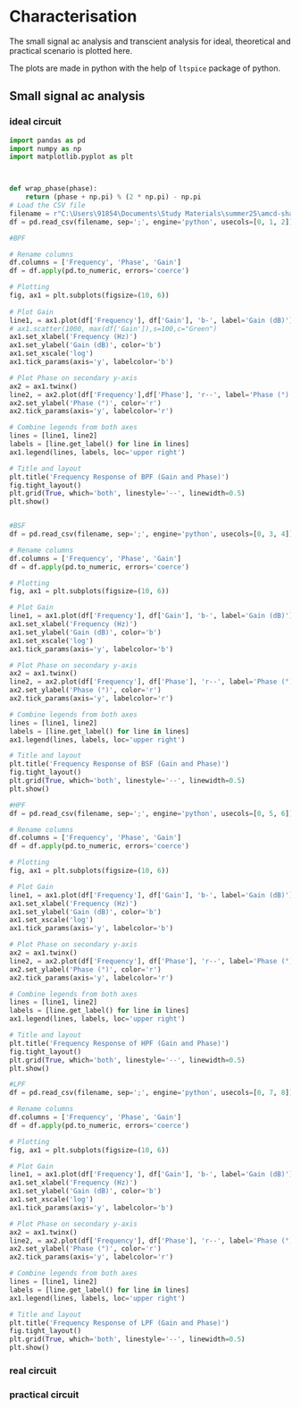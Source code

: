 # Characterisation

The small signal ac analysis and transcient analysis for ideal, theoretical and practical scenario is plotted here.

The plots are made in python with the help of `ltspice` package of python. 

## Small signal ac analysis

### ideal circuit

```python
import pandas as pd
import numpy as np
import matplotlib.pyplot as plt



def wrap_phase(phase):
    return (phase + np.pi) % (2 * np.pi) - np.pi
# Load the CSV file
filename = r"C:\Users\91854\Documents\Study Materials\summer25\amcd-shared-repo\hsb-amcd-sose2025-5\content\RAW\graphs.csv"
df = pd.read_csv(filename, sep=';', engine='python', usecols=[0, 1, 2])

#BPF

# Rename columns
df.columns = ['Frequency', 'Phase', 'Gain']
df = df.apply(pd.to_numeric, errors='coerce')

# Plotting
fig, ax1 = plt.subplots(figsize=(10, 6))
 
# Plot Gain
line1, = ax1.plot(df['Frequency'], df['Gain'], 'b-', label='Gain (dB)')
# ax1.scatter(1000, max(df['Gain']),s=100,c="Green")
ax1.set_xlabel('Frequency (Hz)')
ax1.set_ylabel('Gain (dB)', color='b')
ax1.set_xscale('log')
ax1.tick_params(axis='y', labelcolor='b')

# Plot Phase on secondary y-axis
ax2 = ax1.twinx()
line2, = ax2.plot(df['Frequency'],df['Phase'], 'r--', label='Phase (°)')
ax2.set_ylabel('Phase (°)', color='r')
ax2.tick_params(axis='y', labelcolor='r')

# Combine legends from both axes
lines = [line1, line2]
labels = [line.get_label() for line in lines]
ax1.legend(lines, labels, loc='upper right')

# Title and layout
plt.title('Frequency Response of BPF (Gain and Phase)')
fig.tight_layout()
plt.grid(True, which='both', linestyle='--', linewidth=0.5)
plt.show()


#BSF
df = pd.read_csv(filename, sep=';', engine='python', usecols=[0, 3, 4])

# Rename columns
df.columns = ['Frequency', 'Phase', 'Gain']
df = df.apply(pd.to_numeric, errors='coerce')

# Plotting
fig, ax1 = plt.subplots(figsize=(10, 6))

# Plot Gain
line1, = ax1.plot(df['Frequency'], df['Gain'], 'b-', label='Gain (dB)')
ax1.set_xlabel('Frequency (Hz)')
ax1.set_ylabel('Gain (dB)', color='b')
ax1.set_xscale('log')
ax1.tick_params(axis='y', labelcolor='b')

# Plot Phase on secondary y-axis
ax2 = ax1.twinx()
line2, = ax2.plot(df['Frequency'], df['Phase'], 'r--', label='Phase (°)')
ax2.set_ylabel('Phase (°)', color='r')
ax2.tick_params(axis='y', labelcolor='r')

# Combine legends from both axes
lines = [line1, line2]
labels = [line.get_label() for line in lines]
ax1.legend(lines, labels, loc='upper right')

# Title and layout
plt.title('Frequency Response of BSF (Gain and Phase)')
fig.tight_layout()
plt.grid(True, which='both', linestyle='--', linewidth=0.5)
plt.show()

#HPF
df = pd.read_csv(filename, sep=';', engine='python', usecols=[0, 5, 6])

# Rename columns
df.columns = ['Frequency', 'Phase', 'Gain']
df = df.apply(pd.to_numeric, errors='coerce')

# Plotting
fig, ax1 = plt.subplots(figsize=(10, 6))

# Plot Gain
line1, = ax1.plot(df['Frequency'], df['Gain'], 'b-', label='Gain (dB)')
ax1.set_xlabel('Frequency (Hz)')
ax1.set_ylabel('Gain (dB)', color='b')
ax1.set_xscale('log')
ax1.tick_params(axis='y', labelcolor='b')

# Plot Phase on secondary y-axis
ax2 = ax1.twinx()
line2, = ax2.plot(df['Frequency'], df['Phase'], 'r--', label='Phase (°)')
ax2.set_ylabel('Phase (°)', color='r')
ax2.tick_params(axis='y', labelcolor='r')

# Combine legends from both axes
lines = [line1, line2]
labels = [line.get_label() for line in lines]
ax1.legend(lines, labels, loc='upper right')

# Title and layout
plt.title('Frequency Response of HPF (Gain and Phase)')
fig.tight_layout()
plt.grid(True, which='both', linestyle='--', linewidth=0.5)
plt.show()

#LPF
df = pd.read_csv(filename, sep=';', engine='python', usecols=[0, 7, 8])

# Rename columns
df.columns = ['Frequency', 'Phase', 'Gain']
df = df.apply(pd.to_numeric, errors='coerce')

# Plotting
fig, ax1 = plt.subplots(figsize=(10, 6))

# Plot Gain
line1, = ax1.plot(df['Frequency'], df['Gain'], 'b-', label='Gain (dB)')
ax1.set_xlabel('Frequency (Hz)')
ax1.set_ylabel('Gain (dB)', color='b')
ax1.set_xscale('log')
ax1.tick_params(axis='y', labelcolor='b')

# Plot Phase on secondary y-axis
ax2 = ax1.twinx()
line2, = ax2.plot(df['Frequency'], df['Phase'], 'r--', label='Phase (°)')
ax2.set_ylabel('Phase (°)', color='r')
ax2.tick_params(axis='y', labelcolor='r')

# Combine legends from both axes
lines = [line1, line2]
labels = [line.get_label() for line in lines]
ax1.legend(lines, labels, loc='upper right')

# Title and layout
plt.title('Frequency Response of LPF (Gain and Phase)')
fig.tight_layout()
plt.grid(True, which='both', linestyle='--', linewidth=0.5)
plt.show()
```
### real circuit
### practical circuit